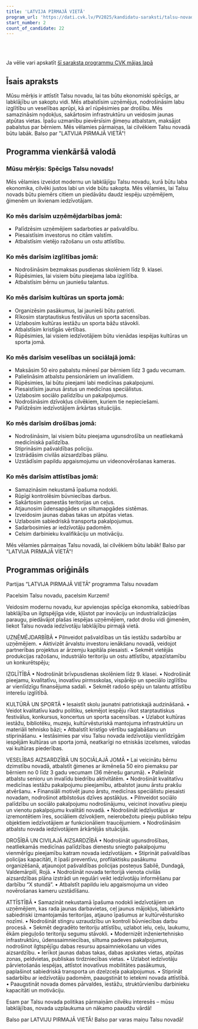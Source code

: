```yaml
---
title: 'LATVIJA PIRMAJĀ VIETĀ'
program_url: 'https://dati.cvk.lv/PV2025/kandidatu-saraksti/talsu-novads/latvija-pirmaja-vieta'
start_number: 2
count_of_candidate: 22
---
```



<Badge text="Uzņēmējdarbības atbalsts" variant="note" size="small" /> <Badge text="Izglītības pieejamība" variant="note" size="small" /> <Badge text="Ģimeņu atbalsts" variant="note" size="small" /> <Badge text="Infrastruktūras attīstība" variant="note" size="small" /> <Badge text="Drošības uzlabošana" variant="note" size="small" />

<br/><br/> 

<Card title='Šis ir mākslīga intelekta ģenerēts apraksts' icon='starlight'>
    Ja vēlie vari apskatīt <a href={frontmatter.program_url} target='_blank'>šī saraksta programmu CVK mājas lapā</a>
    </Card>

## Īsais apraksts

Mūsu mērķis ir attīstīt Talsu novadu, lai tas būtu ekonomiski spēcīgs, ar labklājību un sakoptu vidi. Mēs atbalstīsim uzņēmējus, nodrošināsim labu izglītību un veselības aprūpi, kā arī rūpēsimies par drošību. Mēs samazināsim nodokļus, sakārtosim infrastruktūru un veidosim jaunas atpūtas vietas. Īpašu uzmanību pievērsīsim ģimeņu atbalstam, maksājot pabalstus par bērniem. Mēs vēlamies pārmaiņas, lai cilvēkiem Talsu novadā būtu labāk. Balso par "LATVIJA PIRMAJĀ VIETĀ"!

## Programma vienkāršā valodā

### Mūsu mērķis: Spēcīgs Talsu novads!

Mēs vēlamies izveidot modernu un labklājīgu Talsu novadu, kurā būtu laba ekonomika, cilvēki justos labi un vide būtu sakopta. Mēs vēlamies, lai Talsu novads būtu piemērs citiem un piedāvātu daudz iespēju uzņēmējiem, ģimenēm un ikvienam iedzīvotājam.

### Ko mēs darīsim uzņēmējdarbības jomā:

*   Palīdzēsim uzņēmējiem sadarboties ar pašvaldību.
*   Piesaistīsim investorus no citām valstīm.
*   Atbalstīsim vietējo ražošanu un ostu attīstību.

### Ko mēs darīsim izglītības jomā:

*   Nodrošināsim bezmaksas pusdienas skolēniem līdz 9. klasei.
*   Rūpēsimies, lai visiem būtu pieejama laba izglītība.
*   Atbalstīsim bērnu un jauniešu talantus.

### Ko mēs darīsim kultūras un sporta jomā:

*   Organizēsim pasākumus, lai jaunieši būtu patrioti.
*   Rīkosim starptautiskus festivālus un sporta sacensības.
*   Uzlabosim kultūras iestāžu un sporta bāžu stāvokli.
*   Atbalstīsim kristīgās vērtības.
*   Rūpēsimies, lai visiem iedzīvotājiem būtu vienādas iespējas kultūras un sporta jomā.

### Ko mēs darīsim veselības un sociālajā jomā:

*   Maksāsim 50 eiro pabalstu mēnesī par bērniem līdz 3 gadu vecumam.
*   Palielināsim atbalstu pensionāriem un invalīdiem.
*   Rūpēsimies, lai būtu pieejami labi medicīnas pakalpojumi.
*   Piesaistīsim jaunus ārstus un medicīnas speciālistus.
*   Uzlabosim sociālo palīdzību un pakalpojumus.
*   Nodrošināsim dzīvokļus cilvēkiem, kuriem tie nepieciešami.
*   Palīdzēsim iedzīvotājiem ārkārtas situācijās.

### Ko mēs darīsim drošības jomā:

*   Nodrošināsim, lai visiem būtu pieejama ugunsdrošība un neatliekamā medicīniskā palīdzība.
*   Stiprināsim pašvaldības policiju.
*   Izstrādāsim civilās aizsardzības plānu.
*   Uzstādīsim papildu apgaismojumu un videonovērošanas kameras.

### Ko mēs darīsim attīstības jomā:

*   Samazināsim nekustamā īpašuma nodokli.
*   Rūpīgi kontrolēsim būvniecības darbus.
*   Sakārtosim pamestās teritorijas un ceļus.
*   Atjaunosim ūdensapgādes un siltumapgādes sistēmas.
*   Izveidosim jaunas dabas takas un atpūtas vietas.
*   Uzlabosim sabiedriskā transporta pakalpojumus.
*   Sadarbosimies ar iedzīvotāju padomēm.
*   Celsim darbinieku kvalifikāciju un motivāciju.

Mēs vēlamies pārmaiņas Talsu novadā, lai cilvēkiem būtu labāk! Balso par "LATVIJA PIRMAJĀ VIETĀ"!

## Programmas oriģināls

Partijas “LATVIJA PIRMAJĀ VIETĀ” programma Talsu novadam

Pacelsim Talsu novadu, pacelsim Kurzemi!

Veidosim modernu novadu, kur apvienojas spēcīga ekonomika, sabiedrības labklājība un ilgtspējīga vide, kļūstot par inovāciju un industrializācijas paraugu, piedāvājot plašas iespējas uzņēmējiem, radot drošu vidi ģimenēm, liekot Talsu novada iedzīvotāju labklājību pirmajā vietā.

UZŅĒMĒJDARBĪBĀ
• Pilnveidot pašvaldības un tās iestāžu sadarbību ar uzņēmējiem.
• Aktivizēt ārvalstu investoru ienākšanu novadā, veidojot partnerības projektus ar ārzemju kapitāla piesaisti.
• Sekmēt vietējās produkcijas ražošanu, industriālo teritoriju un ostu attīstību, atpazīstamību un konkurētspēju;

IZGLĪTĪBĀ
• Nodrošināt brīvpusdienas skolēniem līdz 9. klasei.
• Nodrošināt pieejamu, kvalitatīvu, inovatīvu pirmsskolas, vispārējo un speciālo
izglītību ar vienlīdzīgu finansējuma sadali.
• Sekmēt radošo spēju un talantu attīstību interešu izglītībā.

KULTŪRĀ UN SPORTĀ
• Iesaistīt skolu jaunatni patriotiskajā audzināšanā.
• Veidot kvalitatīvu kadru politiku, sekmējot iespēju rīkot starptautiskus festivālus, konkursus, koncertus un sporta sacensības.
• Uzlabot kultūras iestāžu, bibliotēku, muzeju, kultūrvēsturiskā mantojuma infrastruktūru un materiāli tehnisko bāzi;
• Atbalstīt kristīgo vērtību saglabāšanu un stiprināšanu.
• Iestāsimies par visu Talsu novada iedzīvotāju vienlīdzīgām iespējām kultūras un sporta jomā, neatkarīgi no etniskās izcelsmes, valodas vai kultūras piederības.

VESELĪBAS AIZSARDZĪBĀ UN SOCIĀLAJĀ JOMĀ
• Lai veicinātu bērnu dzimstību novadā, atbalstīt ģimenes ar ikmēneša 50 eiro piemaksu par bērniem no 0 līdz 3 gadu vecumam (36 mēnešu garumā).
• Palielināt atbalstu senioru un invalīdu biedrību aktivitātēm.
• Nodrošināt kvalitatīvu medicīnas iestāžu pakalpojumu pieejamību, atbalstot jaunu ārstu prakšu atvēršanu.
• Finansiāli motivēt jauno ārstu, medicīnas speciālistu piesaisti novadam, nodrošinot atbilstošus dzīves apstākļus.
• Pilnveidot sociālo palīdzību un sociālo pakalpojumu nodrošinājumu, veicinot inovatīvu pieeju un vienotu pakalpojumu kvalitāti novadā.
• Nodrošināt iedzīvotājus ar izremontētiem īres, sociāliem dzīvokļiem, neierobežotu pieeju publisko telpu objektiem iedzīvotājiem ar funkcionāliem traucējumiem.
• Nodrošināsim atbalstu novada iedzīvotājiem ārkārtējās situācijās.

DROŠĪBĀ UN CIVILAJĀ AIZSARDZĪBĀ
• Nodrošināt ugunsdrošības, neatliekamās medicīnas palīdzības dienestu sniegto pakalpojumu vienmērīgu pieejamību katram novada iedzīvotājam.
• Stiprināt pašvaldības policijas kapacitāti, it īpaši preventīvu, profilaktisku pasākumu organizēšanā, atjaunojot pašvaldības policijas posteņus Sabilē, Dundagā, Valdemārpilī, Rojā.
• Nodrošināt novada teritorijā vienota civilās aizsardzības plāna izstrādi un regulāri veikt iedzīvotāju informēšanu par darbību “X stundā”.
• Atbalstīt papildu ielu apgaismojuma un video novērošanas kameru uzstādīšanu.

ATTĪSTĪBĀ
• Samazināt nekustamā īpašuma nodokli iedzīvotājiem un uzņēmējiem, kas rada jaunas darbavietas, ceļ jaunus mājokļus, labiekārto sabiedriski izmantojamās teritorijas, atjauno īpašumus ar kultūrvēsturisko nozīmi.
• Nodrošināt stingru uzraudzību un kontroli būvniecības darbu procesā.
• Sekmēt degradēto teritoriju attīstību, uzlabot ielu, ceļu, laukumu, ēkām pieguļošo teritoriju segumu stāvokli.
• Modernizēt inženiertehnisko infrastruktūru, ūdenssaimniecības, siltuma padeves pakalpojumus, nodrošinot ilgtspējīgu dabas resursu apsaimniekošanu un vides aizsardzību.
• Ierīkot jaunas dabas takas, dabas apskates vietas, atpūtas zonas, peldvietas, publiskas tirdzniecības vietas.
• Uzlabot iedzīvotāju pārvietošanās iespējas, attīstot inovatīvus mobilitātes pasākumus, paplašinot sabiedriskā transporta un dzelzceļa pakalpojumus.
• Stiprināt sadarbību ar iedzīvotāju padomēm, paaugstināt to ietekmi novada attīstībā.
• Paaugstināt novada domes pārvaldes, iestāžu, struktūrvienību darbinieku kapacitāti un motivāciju.

Esam par Talsu novada politikas pārmaiņām cilvēku interesēs – mūsu labklājības, novada uzplaukuma un nākamo paaudžu vārdā!

Balso par LATVIJU PIRMAJĀ VIETĀ!
Balso par varas maiņu Talsu novadā!
